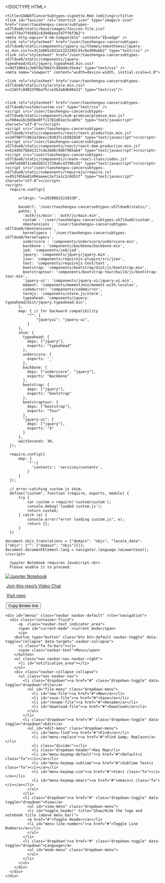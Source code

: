 <!DOCTYPE HTML>
<html>

<head>
    <meta charset="utf-8">

    <title>COADOfCancerSubtypes-vignette.Rmd (editing)</title>
    <link id="favicon" rel="shortcut icon" type="image/x-icon" href="/user/taoshengxu-cancersubtypes-u57ldue0/static/base/images/favicon-file.ico?v=e2776a7f45692c839d6eea7d7ff6f3b2">
    <meta http-equiv="X-UA-Compatible" content="IE=edge" />
    <link rel="stylesheet" href="/user/taoshengxu-cancersubtypes-u57ldue0/static/components/jquery-ui/themes/smoothness/jquery-ui.min.css?v=3c2a865c832a1322285c55c6ed99abb2" type="text/css" />
    <link rel="stylesheet" href="/user/taoshengxu-cancersubtypes-u57ldue0/static/components/jquery-typeahead/dist/jquery.typeahead.min.css?v=9df10041c3e07da766e7c48dd4c35e4a" type="text/css" />
    <meta name="viewport" content="width=device-width, initial-scale=1.0">
    
    
<link rel="stylesheet" href="/user/taoshengxu-cancersubtypes-u57ldue0/static/components/codemirror/lib/codemirror.css?v=fc217d502b05f65616356459c0ec1d62">
<link rel="stylesheet" href="/user/taoshengxu-cancersubtypes-u57ldue0/static/components/codemirror/addon/dialog/dialog.css?v=c89dce10b44d2882a024e7befc2b63f5">

    <link rel="stylesheet" href="/user/taoshengxu-cancersubtypes-u57ldue0/static/style/style.min.css?v=2165fc0d023f0baf5cce3b2a6db40e22" type="text/css"/>
    

    <link rel="stylesheet" href="/user/taoshengxu-cancersubtypes-u57ldue0/custom/custom.css" type="text/css" />
    <script src="/user/taoshengxu-cancersubtypes-u57ldue0/static/components/es6-promise/promise.min.js?v=f004a16cb856e0ff11781d01ec5ca8fe" type="text/javascript" charset="utf-8"></script>
    <script src="/user/taoshengxu-cancersubtypes-u57ldue0/static/components/react/react.production.min.js?v=34f96ffc962a7deecc83037ccb582b58" type="text/javascript"></script>
    <script src="/user/taoshengxu-cancersubtypes-u57ldue0/static/components/react/react-dom.production.min.js?v=b14d91fb641317cda38dbc9dbf985ab4" type="text/javascript"></script>
    <script src="/user/taoshengxu-cancersubtypes-u57ldue0/static/components/create-react-class/index.js?v=94feb9971ce6d26211729abc43f96cd2" type="text/javascript"></script>
    <script src="/user/taoshengxu-cancersubtypes-u57ldue0/static/components/requirejs/require.js?v=951f856e81496aaeec2e71a1c2c0d51f" type="text/javascript" charset="utf-8"></script>
    <script>
      require.config({
          
          urlArgs: "v=20200615210330",
          
          baseUrl: '/user/taoshengxu-cancersubtypes-u57ldue0/static/',
          paths: {
            'auth/js/main': 'auth/js/main.min',
            custom : '/user/taoshengxu-cancersubtypes-u57ldue0/custom',
            nbextensions : '/user/taoshengxu-cancersubtypes-u57ldue0/nbextensions',
            kernelspecs : '/user/taoshengxu-cancersubtypes-u57ldue0/kernelspecs',
            underscore : 'components/underscore/underscore-min',
            backbone : 'components/backbone/backbone-min',
            jed: 'components/jed/jed',
            jquery: 'components/jquery/jquery.min',
            json: 'components/requirejs-plugins/src/json',
            text: 'components/requirejs-text/text',
            bootstrap: 'components/bootstrap/dist/js/bootstrap.min',
            bootstraptour: 'components/bootstrap-tour/build/js/bootstrap-tour.min',
            'jquery-ui': 'components/jquery-ui/jquery-ui.min',
            moment: 'components/moment/min/moment-with-locales',
            codemirror: 'components/codemirror',
            termjs: 'components/xterm.js/xterm',
            typeahead: 'components/jquery-typeahead/dist/jquery.typeahead.min',
          },
          map: { // for backward compatibility
              "*": {
                  "jqueryui": "jquery-ui",
              }
          },
          shim: {
            typeahead: {
              deps: ["jquery"],
              exports: "typeahead"
            },
            underscore: {
              exports: '_'
            },
            backbone: {
              deps: ["underscore", "jquery"],
              exports: "Backbone"
            },
            bootstrap: {
              deps: ["jquery"],
              exports: "bootstrap"
            },
            bootstraptour: {
              deps: ["bootstrap"],
              exports: "Tour"
            },
            "jquery-ui": {
              deps: ["jquery"],
              exports: "$"
            }
          },
          waitSeconds: 30,
      });

      require.config({
          map: {
              '*':{
                'contents': 'services/contents',
              }
          }
      });

      // error-catching custom.js shim.
      define("custom", function (require, exports, module) {
          try {
              var custom = require('custom/custom');
              console.debug('loaded custom.js');
              return custom;
          } catch (e) {
              console.error("error loading custom.js", e);
              return {};
          }
      })

    document.nbjs_translations = {"domain": "nbjs", "locale_data": {"nbjs": {"": {"domain": "nbjs"}}}};
    document.documentElement.lang = navigator.language.toLowerCase();
    </script>

    
    

</head>

<body class="edit_app "
 
data-base-url="/user/taoshengxu-cancersubtypes-u57ldue0/"
data-file-path="vignettes/COADOfCancerSubtypes-vignette.Rmd"

  
    data-jupyter-api-token="A1JUV821QD-agvS4jw-hrg"
  
 

dir="ltr">

<noscript>
    <div id='noscript'>
      Jupyter Notebook requires JavaScript.<br>
      Please enable it to proceed. 
  </div>
</noscript>

<div id="header" role="navigation" aria-label="Top Menu">
  <div id="header-container" class="container">
  <div id="ipython_notebook" class="nav navbar-brand"><a href="/user/taoshengxu-cancersubtypes-u57ldue0/tree?token=A1JUV821QD-agvS4jw-hrg" title='dashboard'>
      <img src='/user/taoshengxu-cancersubtypes-u57ldue0/static/base/images/logo.png?v=641991992878ee24c6f3826e81054a0f' alt='Jupyter Notebook'/>
  </a></div>

  

<span id="save_widget" class="pull-left save_widget">
    <span class="filename"></span>
    <span class="last_modified"></span>
</span>


  

  
  





  <span>
    <a id="visit-repo-link" href="https://meet.jit.si/mybinder.org-51f6afde997ad62daad4aa2cb9ad6118#config.startWithVideoMuted=true&amp;config.startWithAudioMuted=true&amp;config.prejoinPageEnabled=true" class="btn btn-default btn-sm navbar-btn" target="_blank"
       style="margin-right: 2px; margin-left: 4px;">Join this repo's Video Chat</a>
  </span>



  <span>
    <a id="visit-repo-link" href="https://github.com/taoshengxu/CancerSubtypes/tree/3ef77e53301af3e3654970019eff0965c3d7e353" class="btn btn-default btn-sm navbar-btn" target="_blank"
       style="margin-right: 2px; margin-left: 4px;">Visit repo</a>
  </span>



  <span>
    <button id="copy-binder-link" title="Copy binder link to clipboard" class="btn btn-default btn-sm navbar-btn"
            style="margin-right: 0; margin-left: 2px;"
            data-url="https://mybinder.org/v2/gh/taoshengxu/CancerSubtypes/3ef77e53301af3e3654970019eff0965c3d7e353" onclick="copy_link_into_clipboard(this);">
      Copy Binder link
    </button>
  </span>



  
  </div>
  <div class="header-bar"></div>

  

<div id="menubar-container" class="container">
  <div id="menubar">
    <div id="menus" class="navbar navbar-default" role="navigation">
      <div class="container-fluid">
          <p  class="navbar-text indicator_area">
          <span id="current-mode" >current mode</span>
          </p>
        <button type="button" class="btn btn-default navbar-toggle" data-toggle="collapse" data-target=".navbar-collapse">
          <i class="fa fa-bars"></i>
          <span class="navbar-text">Menu</span>
        </button>
        <ul class="nav navbar-nav navbar-right">
          <li id="notification_area"></li>
        </ul>
        <div class="navbar-collapse collapse">
          <ul class="nav navbar-nav">
            <li class="dropdown"><a href="#" class="dropdown-toggle" data-toggle="dropdown">File</a>
              <ul id="file-menu" class="dropdown-menu">
                <li id="new-file"><a href="#">New</a></li>
                <li id="save-file"><a href="#">Save</a></li>
                <li id="rename-file"><a href="#">Rename</a></li>
                <li id="download-file"><a href="#">Download</a></li>
              </ul>
            </li>
            <li class="dropdown"><a href="#" class="dropdown-toggle" data-toggle="dropdown">Edit</a>
              <ul id="edit-menu" class="dropdown-menu">
                <li id="menu-find"><a href="#">Find</a></li>
                <li id="menu-replace"><a href="#">Find &amp; Replace</a></li>
                <li class="divider"></li>
                <li class="dropdown-header">Key Map</li>
                <li id="menu-keymap-default"><a href="#">Default<i class="fa"></i></a></li>
                <li id="menu-keymap-sublime"><a href="#">Sublime Text<i class="fa"></i></a></li>
                <li id="menu-keymap-vim"><a href="#">Vim<i class="fa"></i></a></li>
                <li id="menu-keymap-emacs"><a href="#">emacs<i class="fa"></i></a></li>
              </ul>
            </li>
            <li class="dropdown"><a href="#" class="dropdown-toggle" data-toggle="dropdown">View</a>
              <ul id="view-menu" class="dropdown-menu">
              <li id="toggle_header" title="Show/Hide the logo and notebook title (above menu bar)">
              <a href="#">Toggle Header</a></li>
              <li id="menu-line-numbers"><a href="#">Toggle Line Numbers</a></li>
              </ul>
            </li>
            <li class="dropdown"><a href="#" class="dropdown-toggle" data-toggle="dropdown">Language</a>
              <ul id="mode-menu" class="dropdown-menu">
              </ul>
            </li>
          </ul>
        </div>
      </div>
    </div>
  </div>
</div>

<div class="lower-header-bar"></div>


</div>

<div id="site">


<div id="texteditor-backdrop">
<div id="texteditor-container" class="container"></div>
</div>


</div>






    

<script type='text/javascript'>
    function copy_link_into_clipboard(b) {
        var $temp = $("<input>");
        $(b).parent().append($temp);
        $temp.val($(b).data('url')).select();
        document.execCommand("copy");
        $temp.remove();
    }
</script>



<script src="/user/taoshengxu-cancersubtypes-u57ldue0/static/edit/js/main.min.js?v=e3253dc1d2a1f445711555bd8ea58ada" type="text/javascript" charset="utf-8"></script>


<script type='text/javascript'>
  function _remove_token_from_url() {
    if (window.location.search.length <= 1) {
      return;
    }
    var search_parameters = window.location.search.slice(1).split('&');
    for (var i = 0; i < search_parameters.length; i++) {
      if (search_parameters[i].split('=')[0] === 'token') {
        // remote token from search parameters
        search_parameters.splice(i, 1);
        var new_search = '';
        if (search_parameters.length) {
          new_search = '?' + search_parameters.join('&');
        }
        var new_url = window.location.origin + 
                      window.location.pathname + 
                      new_search + 
                      window.location.hash;
        window.history.replaceState({}, "", new_url);
        return;
      }
    }
  }
  _remove_token_from_url();
</script>
</body>

</html>